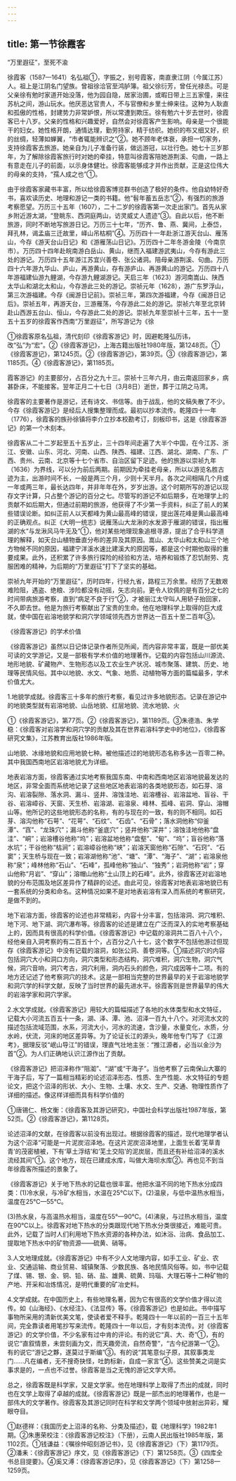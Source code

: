 ```yaml
---
---
---
```

title: 第一节徐霞客
---



“万里遐征”，至死不渝

徐霞客（1587—1641）名弘祖①，字振之，别号霞客，南直隶江阴（今属江苏）人。祖上是江阴名门望族。曾祖徐洽官至鸿胪簿。祖父徐衍芳，曾任光禄丞。可是父亲徐有勉时家道开始没落，他为园自隐，居家治圃，或暇日带上三五家僮，来往苏杭之间，游山玩水。他厌恶达官贵人，不与官僚和乡里士绅来往。这种为人耿直和孤傲的性格，封建势力非常妒恨，所以常遭到欺压。徐有勉六十岁去世时，徐霞客已十八岁。父亲的性格和兴趣爱好，自然会对徐霞客产生影响。母亲是一个很能干的妇女。她性格开朗，通情达理，勤劳持家，精于纺织。她织的布又细又好，织的丝绸，轻薄如蝉翼，“市者辄能辨识之”②。她不顾年老体衰，承担一切家务，支持徐霞客去旅游。她亲自为儿子准备行装，做远游冠，以壮行色。她七十三岁那年，为了解除徐霞客旅行时对她的牵挂，特意叫徐霞客陪她游荆溪、句曲，一路上有意走在儿子的前面，以示身体健壮。徐霞客能够成才并作出贡献，正是这位伟大的母亲的支持，“孺人成之也”①。

由于徐霞客家藏书丰富，所以给徐霞客博览群书创造了极好的条件。他自幼特好奇书，喜欢读历史、地理和游记一类的书籍。他“髫年蓄五岳志”②，有强烈的旅游考察愿望。万历三十五年（1607），二十二岁的徐霞客第一次走出家门。首先从家乡附近游太湖，“登眺东、西洞庭两山，访灵威丈人遗迹”③。自此以后，他不断旅游，同时不断地写旅游日记。万历三十七年，“历齐、鲁、燕、冀间，上泰岱，拜孔林，谒孟庙三迁故里，峄山吊枯桐”④。万历四十一年赴浙江游天台山、雁荡山，今存《游天台山日记》和《游雁荡山日记》。万历四十二年冬游金陵（今南京市）。万历四十四年赴皖南游白岳山、黄山，继而入福建游武夷山，今存有游此三处的游记。万历四十五年游江苏宜兴善卷、张公诸洞。陪母亲游荆溪、句曲。万历四十六年游九华山、庐山，再游黄山，存有游庐山、再游黄山的游记。万历四十八年游福建仙游九鲤湖，今存游九鲤湖游记。天启三年（1623）游河南嵩山、陕西太华山和湖北太和山，今存游此三处的游记。崇祯元年（1628），游广东罗浮山，第三次游福建。今存《闽游日记前》。崇祯三年，第四次游福建，今存《闽游日记后》。崇祯五年，再游天台，三游雁荡，今存游此二处的游记。崇祯六年至北京转赴山西游五台山、恒山，今存游此二处的游记。崇祯九年至崇祯十三年，五十一至五十五岁的徐霞客作西南“万里遐征”，所写游记为《徐

①徐霞客原名弘祖，清代刻印《徐霞客游记》时，因避乾隆弘历讳，改“弘”为“宏”。②《徐霞客游记》，上海古籍出版社1980年版，第1248页。①《徐霞客游记》，第1245页。②《徐霞客游记》，第39页。③《徐霞客游记》，第1185页。④《徐霞客游记》，第1185页。

霞客游记》的主要部分，占百分之九十三。崇祯十三年六月，由云南返回家乡，病甚卧床，不能接客。翌年正月二十七日（3月8日）逝世，葬于江阴之马湾。

徐霞客的主要著作是游记，还有诗文、书信等。由于战乱，他的文稿失散了不少。今存《徐霞客游记》是经后人搜集整理而成。最初以抄本流传。乾隆四十一年（1776），徐霞客的族孙徐镇将李介立抄本校勘考订，刻板印书，这是《徐霞客游记》的第一个木刻本。

徐霞客从二十二岁起至五十五岁止，三十四年间走遍了大半个中国，在今江苏、浙江、安徽、山东、河北、河南、山西、陕西、福建、江西、湖北、湖南、广东、广西、贵州、云南、北京等十七个省市、自治区留下足迹。他的旅游以崇祯九年（1636）为界线，可以分为前后两期。前期因为牵挂老母亲，所以以游览名胜古迹为主，出游时间不长，一般是两三个月，少则十天半月。各次之间相隔几个月或一年或两三年，最长达四年，并非年年在外，岁岁出游。这个时期所写的游记以现存文字计算，只占整个游记的百分之七。尽管写的游记不如后期多，在地理学上的贡献不如后期大，但通过前期的旅游，他获得了不少第一手资料，纠正了前人的某些错误论断。如纠正前人以天都峰为黄山最高峰的错误，提出莲花峰是黄山最高峰的正确观点。纠正《大明一统志》说雁荡山大龙湫的水发源于雁湖的错误，指出雁湖的水“与龙湫风马牛无及”①，他对某些地理现象追根寻源，提出了合乎科学道理的解释，如天台山植物垂直分布的差异及其原因。嵩山、太华山和太和山三个地方物候不同的原因，福建宁洋溪水速比建溪大的原因等，都是这个时期他取得的重要成果。此外，还积累了许多旅行探险的经验和方法，培养和锻炼了忍饥耐劳、克服困难的精神，为后期的“万里遐征”打下了坚实的基础。

崇祯九年开始的“万里遐征”，历时四年，行经九省，路程三万余里。经历了无数艰难险阻，遇盗、绝粮、涉险都没有动摇，矢志向前。更令人钦佩的是有百分之七的时间带病旅游考察，直到“病足不良于行”②，才被丽江太守叫人用轿子抬回家，不久即去世。他是为旅行考察献出了宝贵的生命。他在地理科学上取得的巨大成就，使中国在岩溶地貌学和洞穴学领域领先西方世界达一百五十至二百年③。

《徐霞客游记》的学术价值

《徐霞客游记》虽然以日记体记录作者所见所闻，而内容非常丰富，既是一部优美可读的文学游记，又是一部极有学术价值的地理著作。记载的内容包括山川源流、地形地貌、矿藏物产、生物形态以及工农业生产状况、城市聚落、建筑、历史、地理等民情风俗。其中以地貌、水文、气象、地质、动植物等方面的篇幅最多，学术价值尤大。

1.地貌学成就。徐霞客三十多年的旅行考察，看见过许多地貌形态。记录在游记中的地貌类型就有岩溶地貌、山岳地貌、红层地貌、流水地貌、火

①《徐霞客游记》，第77页。②《徐霞客游记》，第1189页。③朱德浩、朱学稳：《徐霞客对岩溶学和洞穴学的贡献及其在世界岩溶科学史中的地位》，《徐霞客研究文集》，江苏教育出版社1986年版。

山地貌、冰缘地貌和应用地貌七种。被他描述过的地貌形态名称多达一百零二种。其中我国西南地区岩溶地貌尤为详细。

地表岩溶方面，徐霞客通过实地考察我国东南、中南和西南地区岩溶地貌最发达的地区，非常全面而系统地记录了这些地区地表岩溶的各类地貌形态，如石芽、溶沟、岩溶裂隙、落水洞、漏斗、竖井、溶蚀洼地、岩溶槽谷、岩溶盆地、盲谷、干谷、岩溶嶂谷、天窗、天生桥、岩溶湖、岩溶泉、峰林、孤峰、岩洞、穿山、溶帽山等。他所记的这些地貌形态的名称，有的与现在的一致，有的则不相同。如石芽、溶沟他称“石萼”、“花萼”、“石纹”、“石齿”、“石骨”；落水洞他称“仰釜潭”、“窞”、“龙珠穴”；漏斗他称“釜底穴”；竖井他称“深井”；溶蚀洼地他称“盘洼”、“峒”；岩溶槽谷他称“坞”；岩溶盆地他称“盘壑”、“甸”、“坞”；盲谷他称“落水坑”；干谷他称“枯涧”；岩溶嶂谷他称“峡”；岩溶天窗他称“石隙”、“石窍”、“石窦”；天生桥与现在一致；岩溶湖他称“池”、“塘”、“潭”、“海子”、“湖”；岩溶泉他称“泉”；峰林他称“石山”、“石峰”，孤峰他称“独山”、“独秀”；岩洞他称“岩”；穿山他称“月岩”、“穿山”；溶帽山他称“土山顶上的石峰”。此外，徐霞客还对岩溶地貌的分布范围及地区差异作了精辟的论述。由此可见，徐霞客对地表岩溶地貌已有一套系统的分类和命名。这种情况如果不是对地表岩溶有深入而系统的考察研究，是做不到的。

地下岩溶方面，徐霞客的论述也非常精彩，内容十分丰富，包括溶洞、洞穴堆积、地下河、地下湖、洞穴瀑布等。徐霞客的论述是建立在广泛而深入的实地考察基础上的，因而具有很高的科学价值。《徐霞客游记》中记载的溶洞共二百八十八个，经他亲自入洞考察的有二百五十个，占百分之八十七，这个数字不包括他游过但现存《徐霞客游记》中没有记载的溶洞，如张公洞、善卷洞等。①描述洞穴的内容包括洞穴大小和洞口方向，洞穴类型和形态结构，洞穴堆积，洞穴生物，洞穴气候，洞穴音响，洞穴考古，洞穴利用，洞内石头的颜色，洞穴成因等十二项。有的地方还记述了他考察洞穴的技术。这是一部相当完整的世界最早的关于岩溶地貌学和洞穴学的科学文献，反映了当时世界的最先进水平。徐霞客则是世界最早的伟大的岩溶学家和洞穴学家。

2.水文学成就。《徐霞客游记》用较大的篇幅描述了各地的水体类型和水文特征，记载大小河流五百五十一条，湖、泽、潭、池、沼泽一百九十八个。对河流水文的描述包括流域范围，水系，河流大小，河水的流速，含沙量，水量变化，水质，分水岭，伏流，河床的地区差异等。为了论证长江的源头，晚年他专门写了《江源考》，据理反驳“岷山导江”的错误，理直气壮地主张：“推江源者，必当以金沙为首”②。为人们正确地认识江源作出了贡献。

《徐霞客游记》把沼泽称作“阻洳”、“湖”或“干海子”。当他考察了云南保山大寨的干海子后，写了一篇相当精彩的论述沼泽形态、性质、生产性能、水文特征的专题论文，把这个沼泽的形状、大小、生物、土壤、水文、生产、交通、物理性质作了详细的描述。像这样详细而具有科学价值的

①唐锡仁、杨文衡：《徐霞客及其游记研究》，中国社会科学出版社1987年版，第52页。②《徐霞客游记》，第1128页。

论述沼泽的文献，在徐霞客以前没有出现过。根据徐霞客的描述，现代地理学者认为这个沼泽“可能是一片泥炭沼泽地。在这片泥炭沼泽地里，上面生长着‘芜草青青’的茂密植被，下有‘草土浮结’和‘芜土交陷’的泥炭层，而且还有补给沼泽的溪水流经其间”①。这个地方，现在已建成水库，叫做大海坝水库②。再也见不到当年徐霞客所描述的景象了。

《徐霞客游记》关于地下热水的记载也很丰富。他把水温不同的地下热水分成四类：(1)冷水泉，与冷矿水相当，水温在25℃以下。(2)温泉，与低中温热水相当，温度在25℃—55℃。

(3)热水泉，与高温热水相当，温度在55°—90℃。(4)沸泉，与过热水相当，温度在90℃以上。徐霞客对地下热水的分类跟现代地下热水分类很接近，难能可贵。此外，记载了当时人们利用地下热水资源的各种办法，如沐浴、治病、食品加工、提取地下热水中的矿物资源——硫黄、硝等。

3.人文地理成就。《徐霞客游记》中有不少人文地理内容，如手工业、矿业、农业、交通运输、商业贸易、城镇聚落、少数民族、各地民情风俗等。如，书中记载了煤、锡、银、金、铜、铅、硝、盐、雄黄、硫黄、玛瑙、大理石等十二种矿物的产地、开采和冶炼情况，是明代重要的矿冶史料。

4.文学成就。在中国历史上，有些地理名著，因为它有很高的文学价值才得以流传。如《山海经》、《水经注》、《法显传》等。《徐霞客游记》也是如此。书中描写事物所采用的清新优美文笔，使读者爱不释手。乾隆四十一年以前的一百三十五年间，完全靠读者用笔抄写来流传。乾隆四十一年以后，才有刻本流传。对《徐霞客游记》的文学价值，不少名家有过中肯的评论。有的说它“真、大、奇”①，有的说它“直叙情景，未尝刻画为文，而天趣旁流，自然奇警”，“古今纪游第一”②。有的说它“游记之夥，遂莫过于斯编”③。有的说“其笔意似子原，其叙事类龙门……凡在编者，无不搜奇抉怪，吐韵标新，自成一家言”④。这些赞美之词是实事求是的，一点也不过誉。徐霞客是当之无愧的游记文学大师。

总之，徐霞客既是科学家，又是文学家。他在地理科学上取得了杰出的成就，同时也在文学上取得了卓越的成就。《徐霞客游记》既是一部杰出的地理著作，也是一部伟大的文学著作。徐霞客及其游记同时在科学和文学两个领域中放射出异彩，耀眼夺目。

①赵德祥：《我国历史上沼泽的名称、分类及描述》，载《地理科学》1982年1期。②朱惠荣校注：《徐霞客游记校注》（下册），云南人民出版社1985年版，第1102页。①钱谦益：《嘱徐仲昭刻游记书》，见《徐霞客游记》（下）第1179页。②潘耒：《徐霞客游记》序文，见《徐霞客游记》（下）第1258页。③《四库全书总目提要》。④奚又溥：《徐霞客游记序》，见《徐霞客游记》（下）第1258—1259页。